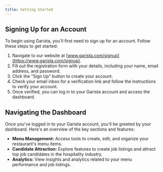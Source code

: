 ```yaml
---
title: Getting Started
---
```


## Signing Up for an Account

To begin using Garista, you'll first need to sign up for an account. Follow these steps to get started:

1. Navigate to our website at [www.garista.com/signup](https://www.garista.com/signup).
2. Fill out the registration form with your details, including your name, email address, and password.
3. Click the "Sign Up" button to create your account.
4. Check your email inbox for a verification link and follow the instructions to verify your account.
5. Once verified, you can log in to your Garista account and access the dashboard.

## Navigating the Dashboard

Once you've logged in to your Garista account, you'll be greeted by your dashboard. Here's an overview of the key sections and features:

- **Menu Management:** Access tools to create, edit, and organize your restaurant's menu items.
- **Candidate Attraction:** Explore features to create job listings and attract top job candidates in the hospitality industry.
- **Analytics:** View insights and analytics related to your menu performance and job listings.
